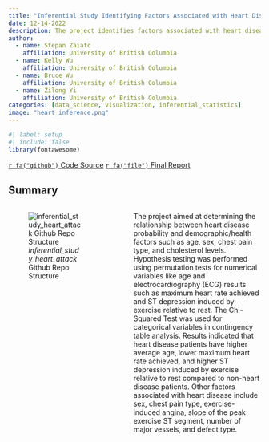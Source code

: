 ```yaml
---
title: "Inferential Study Identifying Factors Associated with Heart Diseases"
date: 12-14-2022
description: The project identifies factors associated with heart disease by analyzing demographic and health factors using permutation and Chi-Squared tests. By the end of this study age, maximum heart rate achieved, and ST depression induced by exercise were found to be significantly associated with heart disease.
author:
  - name: Stepan Zaiatc
    affiliation: University of British Columbia
  - name: Kelly Wu
    affiliation: University of British Columbia
  - name: Bruce Wu
    affiliation: University of British Columbia
  - name: Zilong Yi
    affiliation: University of British Columbia
categories: [data_science, visualization, inferential_statistics]
image: "heart_inference.png"
---
```


```r
#| label: setup
#| include: false
library(fontawesome)
```

::: container
<a class="btn btn-outline-primary" href="https://github.com/UBC-MDS/inferential_study_heart_attack">`r fa("github")` Code Source</a> <a class="btn btn-outline-primary" href="https://htmlpreview.github.io/?https://github.com/UBC-MDS/heart_attack_gr12/blob/main/doc/heart_disease_report.html">`r fa("file")` Final Report </a>
:::

## Summary

::: columns
::: {.column width="40%"}
![*inferential_study_heart_attack* Github Repo Structure](repo_structure.png)
:::

::: {.column width="5%"}
:::

::: {.column width="55%"}
The project aimed at determining the relationship between heart disease probability and demographic/health factors such as age, sex, chest pain type, and cholesterol levels. Hypothesis testing was performed using permutation tests for numerical variables like age and electrocardiography (ECG) results such as maximum heart rate achieved and ST depression induced by exercise relative to rest. The Chi-Squared Test was used for categorical variables in contingency table analysis. Results indicated that heart disease patients have higher average age, lower maximum heart rate achieved, and higher ST depression induced by exercise relative to rest compared to non-heart disease patients. Other factors associated with heart disease include sex, chest pain type, exercise-induced angina, slope of the peak exercise ST segment, number of major vessels, and defect type.
:::
:::

